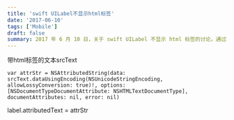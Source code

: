 ```yaml
---
title: 'swift UILabel不显示html标签'
date: '2017-06-10'
tags: ['Mobile']
draft: false
summary: 2017 年 6 月 10 日，关于 swift UILabel 不显示 html 标签的讨论。通过将带 html 标签的文本转成 NSAttributedString 并设置给 label 的 attributedText 来尝试显示，但未成功。  
---
```


带html标签的文本srcText  
```
var attrStr = NSAttributedString(data: srcText.dataUsingEncoding(NSUnicodeStringEncoding, allowLossyConversion: true)!, options: [NSDocumentTypeDocumentAttribute: NSHTMLTextDocumentType], documentAttributes: nil, error: nil)
```
label.attributedText = attrStr